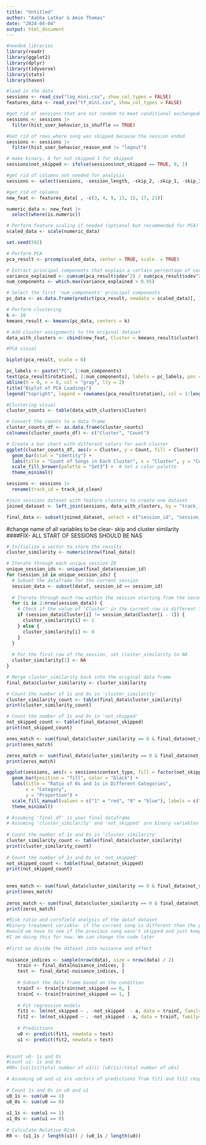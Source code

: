 ```yaml
---
title: "Untitled"
author: "Aabha Latkar & Amie Thomas"
date: "2024-04-04"
output: html_document
---
```


```r
#needed libraries
library(readr)
library(ggplot2)
library(dplyr)
library(tidyverse)
library(stats)
library(haven)
```

```r
#load in the data
sessions <- read_csv("log_mini.csv", show_col_types = FALSE)
features_data <- read_csv("tf_mini.csv", show_col_types = FALSE)
```

```r
#get rid of sessions that are not random to meet conditional exchangeability
sessions <- sessions |>
  filter(hist_user_behavior_is_shuffle == TRUE)

#Get rid of rows where song was skipped because the session ended
sessions <- sessions |>
  filter(hist_user_behavior_reason_end != "logout")

# make binary. 0 for not skipped 1 for skipped
sessions$not_skipped <- ifelse(sessions$not_skipped == TRUE, 0, 1)

#get rid of columns not needed for analysis
sessions <- select(sessions, -session_length, -skip_2, -skip_1, -skip_3, -short_pause_before_play, -long_pause_before_play, -hour_of_day, -date, -hist_user_behavior_reason_start,-hist_user_behavior_reason_end, -hist_user_behavior_n_seekfwd, -hist_user_behavior_n_seekback, -hist_user_behavior_is_shuffle)

```

```r
#get rid of columns 
new_feat <- features_data[ , -c(3, 4, 9, 13, 15, 17, 21)]

numeric_data <- new_feat |>
  select(where(is.numeric))

# Perform feature scaling if needed (optional but recommended for PCA)
scaled_data <- scale(numeric_data)

set.seed(592)

# Perform PCA 
pca_result <- prcomp(scaled_data, center = TRUE, scale. = TRUE)

# Extract principal components that explain a certain percentage of variance (e.g., 95%)
variance_explained <- cumsum(pca_result$sdev^2) / sum(pca_result$sdev^2)
num_components <- which.max(variance_explained > 0.95)

# Select the first 'num_components' principal components
pc_data <- as.data.frame(predict(pca_result, newdata = scaled_data)[, 1:num_components])

# Perform clustering 
k <- 10  
kmeans_result <- kmeans(pc_data, centers = k)

# Add cluster assignments to the original dataset
data_with_clusters <- cbind(new_feat, Cluster = kmeans_result$cluster)
```

```r
#PCA visual

biplot(pca_result, scale = 0)

pc_labels <- paste("PC", 1:num_components)
text(pca_result$rotation[, 1:num_components], labels = pc_labels, pos = 3, col = "red")
abline(h = 0, v = 0, col = "gray", lty = 2)
title("Biplot of PCA Loadings")
legend("topright", legend = rownames(pca_result$rotation), col = 1:length(pca_result$rotation), pch = 16)
```

```r
#Clustering visual
cluster_counts <- table(data_with_clusters$Cluster)

# Convert the counts to a data frame
cluster_counts_df <- as.data.frame(cluster_counts)
colnames(cluster_counts_df) <- c("Cluster", "Count")

# Create a bar chart with different colors for each cluster
ggplot(cluster_counts_df, aes(x = Cluster, y = Count, fill = Cluster)) +
  geom_bar(stat = "identity") +
  labs(title = "Count of Songs in Each Cluster", x = "Cluster", y = "Count") +
  scale_fill_brewer(palette = "Set3") +  # Set a color palette
  theme_minimal()

```


```r
sessions <- sessions |>
  rename(track_id = track_id_clean)

#join sessions dataset with feature clusters to create one dataset
joined_dataset <- left_join(sessions, data_with_clusters, by = "track_id")

final_data <- subset(joined_dataset, select = c("session_id", "session_position", "track_id", "not_skipped", "context_switch", "no_pause_before_play", "premium", "context_type", "Cluster"))

```


#change name of all variables to be clear- skip and cluster similarity
####FIX- ALL START OF SESSIONS SHOULD BE NAS

```r
# Initialize a vector to store the results
cluster_similarity <- numeric(nrow(final_data))

# Iterate through each unique session ID
unique_session_ids <- unique(final_data$session_id)
for (session_id in unique_session_ids) {
  # Subset the dataframe for the current session
  session_data <- subset(dataf, session_id == session_id)
  
  # Iterate through each row within the session starting from the second row
  for (i in 2:nrow(session_data)) {
    # Check if the value of 'Cluster' in the current row is different from the previous row
    if (session_data$Cluster[i] != session_data$Cluster[i - 1]) {
      cluster_similarity[i] <- 1
    } else {
      cluster_similarity[i] <- 0
    }
  }
  
  # For the first row of the session, set cluster_similarity to NA
  cluster_similarity[1] <- NA
}

# Merge cluster_similarity back into the original data frame
final_data$cluster_similarity <- cluster_similarity

```

```r
# Count the number of 1s and 0s in 'cluster_similarity'
cluster_similarity_count <- table(final_data$cluster_similarity)
print(cluster_similarity_count)

# Count the number of 1s and 0s in 'not_skipped'
not_skipped_count <- table(final_data$not_skipped)
print(not_skipped_count)

ones_match <- sum(final_data$cluster_similarity == 0 & final_data$not_skipped == 0 )
print(ones_match)

zeros_match <- sum(final_data$cluster_similarity == 0 & final_data$not_skipped == 0)
print(zeros_match)
```

```r
ggplot(sessions, aes(x = sessions$context_type, fill = factor(not_skipped))) +
  geom_bar(position = "fill", color = "black") +
  labs(title = "Ratio of 0s and 1s in Different Categories",
       x = "Category",
       y = "Proportion") +
  scale_fill_manual(values = c("1" = "red", "0" = "blue"), labels = c("1" = "TRUE", "0" = "FALSE")) +
  theme_minimal()
```
```r
# Assuming 'final_df' is your final dataframe
# Assuming 'cluster_similarity' and 'not_skipped' are binary variables in 'final_df'
 
# Count the number of 1s and 0s in 'cluster_similarity'
cluster_similarity_count <- table(final_data$cluster_similarity)
print(cluster_similarity_count)
 
# Count the number of 1s and 0s in 'not_skipped'
not_skipped_count <- table(final_data$not_skipped)
print(not_skipped_count)
 
 
ones_match <- sum(final_data$cluster_similarity == 0 & final_data$not_skipped == 0 )
print(ones_match)
 
zeros_match <- sum(final_data$cluster_similarity == 0 & final_data$not_skipped == 0)
print(zeros_match)

```

```r
#Risk ratio and cornfield analysis of the dataf dataset
#binary treatment variable- if the current song is different than the previous song or not
#would we have to see if the previous song wasn't skipped and just keep these cases- we want cases where the listner liked the first song-didnt skip and skipped because the vibe was different(he didnt like it) in the second song
#I am doing this for now. We can change the code later
 
#First we divide the dataset into nuisance and effect
 
nuisance_indices <- sample(nrow(data), size = nrow(data) / 2)
    train <- final_data[nuisance_indices, ]
    test <- final_data[-nuisance_indices, ]
 
    # Subset the data frame based on the condition
    trainT <- train[train$not_skipped == 0, ]
    trainC <- train[train$not_skipped == 1, ]
 
    # Fit regression models
    fit1 <- lm(not_skipped ~ . -not_skipped  - a, data = trainC, family= "binomial")
    fit2 <- lm(not_skipped ~ . -not_skipped - a, data = trainT, family= "binomial")
 
    # Predictions
    u0 <- predict(fit1, newdata = test)
    u1 <- predict(fit2, newdata = test)
 
```
 
```r
#count u0- 1s and 0s
#count u1- 1s and 0s
#RR= [u1(1s)/total number of u1)]/ [u0(1s)/total number of u0s]
```
 
 
```r
# Assuming u0 and u1 are vectors of predictions from fit1 and fit2 respectively
 
# Count 1s and 0s in u0 and u1
u0_1s <- sum(u0 == 1)
u0_0s <- sum(u0 == 0)
 
u1_1s <- sum(u1 == 1)
u1_0s <- sum(u1 == 0)
 
# Calculate Relative Risk
RR <- (u1_1s / length(u1)) / (u0_1s / length(u0))
 
```
 
